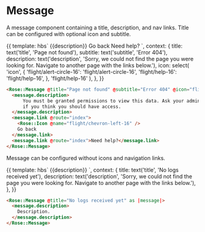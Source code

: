 
<Meta title="Rose|Message" component="Message" />

# Message

A message component containing a title, description, and nav links.
Title can be configured with optional icon and subtitle.

<Preview>
  <Story name="Advanced Message" height="12rem">{{
    template: hbs`
    <Rose::Message @title={{title}} @subtitle={{subtitle}} @icon={{icon}} as |message|>
      <message.description>
        {{description}}
      </message.description>
      <message.link @route="index">
        <Rose::Icon @name="flight/chevron-left-16" />
        Go back
      </message.link>
      <message.link @route="index">
        Need help?
      </message.link>
    </Rose::Message>
    `,
    context: {
      title: text('title', 'Page not found'),
      subtitle: text('subtitle', 'Error 404'),
      description: text('description', 'Sorry, we could not find the page you were looking for.  Navigate to another page with the links below.'),
      icon: select(
        'icon',
        {
          'flight/alert-circle-16': 'flight/alert-circle-16',
          'flight/help-16': 'flight/help-16',
        },
        'flight/help-16'
      ),
    },
  }}</Story>
</Preview>

```html
<Rose::Message @title="Page not found" @subtitle="Error 404" @icon="flight/alert-circle-16" as |message|>
  <message.description>
      You must be granted permissions to view this data. Ask your administrator
      if you think you should have access.
  </message.description>
  <message.link @route="index">
    <Rose::Icon @name="flight/chevron-left-16" />
    Go back
  </message.link>
  <message.link @route="index">Need help?</message.link>
</Rose::Message>
```

Message can be configured without icons and navigation links.

<Preview>
  <Story name="Basic Message" height="8rem">{{
    template: hbs`
    <Rose::Message @title="No logs received yet" as |message|>
      <message.description>
        {{description}}
      </message.description>
    </Rose::Message>
    `,
    context: {
      title: text('title', 'No logs received yet'),
      description: text('description', 'Sorry, we could not find the page you were looking for.  Navigate to another page with the links below.'),
    },
  }}</Story>
</Preview>

```html
<Rose::Message @title="No logs received yet" as |message|>
  <message.description>
    Description.
  </message.description>
</Rose::Message>
```
